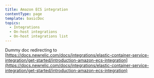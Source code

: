 ```yaml
---
title: Amazon ECS integration
contentType: page
template: basicDoc
topics:
  - Integrations
  - On-host integrations
  - On-host integrations list
---
```


Dummy doc redirecting to [https://docs.newrelic.com/docs/integrations/elastic-container-service-integration/get-started/introduction-amazon-ecs-integration](https://docs.newrelic.com/docs/integrations/elastic-container-service-integration/get-started/introduction-amazon-ecs-integration)
